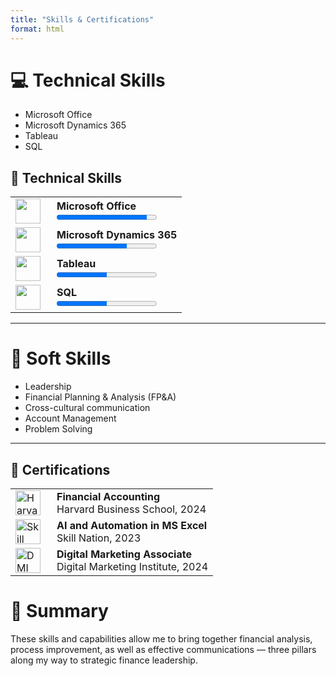 ```yaml
---
title: "Skills & Certifications"
format: html
---
```


# 💻 Technical Skills

- Microsoft Office
- Microsoft Dynamics 365  
- Tableau 
- SQL

## 🔧 Technical Skills

<table>
  <tr>
    <td width="50"><img src="assets/microsoft office.png" width="40"></td>
    <td><strong>Microsoft Office</strong><br>
      <progress value="90" max="100"></progress>
    </td>
  </tr>
  <tr>
    <td><img src="assets/dynamics.png" width="40"></td>
    <td><strong>Microsoft Dynamics 365</strong><br>
      <progress value="70" max="100"></progress>
    </td>
  </tr>
  <tr>
    <td><img src="assets/tableau.png" width="40"></td>
    <td><strong>Tableau</strong><br>
      <progress value="50" max="100"></progress>
    </td>
  </tr>
  <tr>
    <td><img src="assets/sql.png" width="40"></td>
    <td><strong>SQL</strong><br>
      <progress value="50" max="100"></progress>
    </td>
  </tr>
</table>


---

# 🧠 Soft Skills

- Leadership 
- Financial Planning & Analysis (FP&A)
- Cross-cultural communication
- Account Management 
- Problem Solving

---

## 📜 Certifications

<table>
  <tr>
    <td width="50"><img src="assets/harvard.png" width="40" alt="Harvard logo"></td>
    <td><strong>Financial Accounting</strong><br>Harvard Business School, 2024</td>
  </tr>
  <tr>
    <td><img src="assets/skillnation.png" width="40" alt="Skill Nation logo"></td>
    <td><strong>AI and Automation in MS Excel</strong><br>Skill Nation, 2023</td>
  </tr>
  <tr>
    <td><img src="assets/dmi.png" width="40" alt="DMI logo"></td>
    <td><strong>Digital Marketing Associate</strong><br>Digital Marketing Institute, 2024</td>
  </tr>
</table>



# 🌟 Summary

These skills and capabilities allow me to bring together financial analysis, process improvement, as well as effective communications — three pillars along my way to strategic finance leadership.
